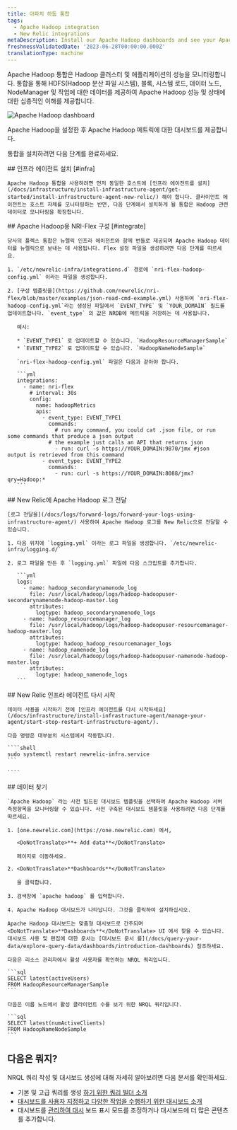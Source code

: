 ```yaml
---
title: 아파치 하둡 통합
tags:
  - Apache Hadoop integration
  - New Relic integrations
metaDescription: Install our Apache Hadoop dashboards and see your Apache Hadoop  data in New Relic.
freshnessValidatedDate: '2023-06-28T00:00:00.000Z'
translationType: machine
---
```



Apache Hadoop 통합은 Hadoop 클러스터 및 애플리케이션의 성능을 모니터링합니다. 통합을 통해 HDFS(Hadoop 분산 파일 시스템), 블록, 시스템 로드, 데이터 노드, NodeManager 및 작업에 대한 데이터를 제공하여 Apache Hadoop 성능 및 상태에 대한 심층적인 이해를 제공합니다.

<img
  title="Apache Hadoop dashboard"
  alt="Apache Hadoop dashboard"
  src={infrastructureApacheHadoopDashboard}
/>

<figcaption>
  Apache Hadoop을 설정한 후 Apache Hadoop 메트릭에 대한 대시보드를 제공합니다.
</figcaption>

통합을 설치하려면 다음 단계를 완료하세요.

<Steps>
  <Step>
    ## 인프라 에이전트 설치 [#infra]

    Apache Hadoop 통합을 사용하려면 먼저 동일한 호스트에 [인프라 에이전트를 설치](/docs/infrastructure/install-infrastructure-agent/get-started/install-infrastructure-agent-new-relic/) 해야 합니다. 클라이언트 에이전트는 호스트 자체를 모니터링하는 반면, 다음 단계에서 설치하게 될 통합은 Hadoop 관련 데이터로 모니터링을 확장합니다.  

  </Step>

  <Step>
    ## Apache Hadoop용 NRI-Flex 구성 [#integrate]

    당사의 플렉스 통합은 뉴렐릭 인프라 에이전트와 함께 번들로 제공되며 Apache Hadoop 데이터를 뉴렐릭으로 보내는 데 사용됩니다. Flex 설정 파일을 생성하려면 다음 단계를 따르세요.

    1. `/etc/newrelic-infra/integrations.d` 경로에 `nri-flex-hadoop-config.yml` 이라는 파일을 생성합니다.

    2. [구성 템플릿을](https://github.com/newrelic/nri-flex/blob/master/examples/json-read-cmd-example.yml) 사용하여 `nri-flex-hadoop-config.yml`라는 생성된 파일에서 `EVENT_TYPE` 및 `YOUR_DOMAIN` 필드를 업데이트합니다. `event_type` 의 값은 NRDB에 메트릭을 저장하는 데 사용됩니다.

       예시:

       * `EVENT_TYPE1` 로 업데이트할 수 있습니다. `HadoopResourceManagerSample`
       * `EVENT_TYPE2` 로 업데이트할 수 있습니다. `HadoopNameNodeSample`

       `nri-flex-hadoop-config.yml` 파일은 다음과 같아야 합니다.

       ```yml
       integrations:
         - name: nri-flex
           # interval: 30s
           config:
             name: hadoopMetrics
             apis:
               - event_type: EVENT_TYPE1
                 commands: 
                   # run any command, you could cat .json file, or run some commands that produce a json output
                 # the example just calls an API that returns json
                   - run: curl -s https://YOUR_DOMAIN:9870/jmx #json output is retrieved from this command
               - event_type: EVENT_TYPE2
                 commands: 
                   - run: curl -s https://YOUR_DOMAIN:8088/jmx?qry=Hadoop:*
       ```
  </Step>

  <Step>
    ## New Relic에 Apache Hadoop 로그 전달

    [로그 전달을](/docs/logs/forward-logs/forward-your-logs-using-infrastructure-agent/) 사용하여 Apache Hadoop 로그를 New Relic으로 전달할 수 있습니다.

    1. 다음 위치에 `logging.yml` 이라는 로그 파일을 생성합니다. `/etc/newrelic-infra/logging.d/`

    2. 로그 파일을 만든 후 `logging.yml` 파일에 다음 스크립트를 추가합니다.

       ```yml
       logs:
         - name: hadoop_secondarynamenode_log
           file: /usr/local/hadoop/logs/hadoop-hadoopuser-secondarynamenode-hadoop-master.log
           attributes:
             logtype: hadoop_secondarynamenode_logs
         - name: hadoop_resourcemanager_log
           file: /usr/local/hadoop/logs/hadoop-hadoopuser-resourcemanager-hadoop-master.log
           attributes:
             logtype: hadoop_hadoop_resourcemanager_logs
         - name: hadoop_namenode_log
           file: /usr/local/hadoop/logs/hadoop-hadoopuser-namenode-hadoop-master.log
           attributes:
             logtype: hadoop_namenode_logs
       ```
  </Step>

  <Step>
    ## New Relic 인프라 에이전트 다시 시작

    데이터 사용을 시작하기 전에 [인프라 에이전트를 다시 시작하세요](/docs/infrastructure/install-infrastructure-agent/manage-your-agent/start-stop-restart-infrastructure-agent/).

    다음 명령은 대부분의 시스템에서 작동합니다.

    ````shell
    sudo systemctl restart newrelic-infra.service
    ```                

    ````
  </Step>

  <Step>
    ## 데이터 찾기

    `Apache Hadoop` 라는 사전 빌드된 대시보드 템플릿을 선택하여 Apache Hadoop 서버 측정항목을 모니터링할 수 있습니다. 사전 구축된 대시보드 템플릿을 사용하려면 다음 단계를 따르세요.

    1. [one.newrelic.com](https://one.newrelic.com) 에서,

       <DoNotTranslate>**+ Add data**</DoNotTranslate>

       페이지로 이동하세요.

    2. <DoNotTranslate>**Dashboards**</DoNotTranslate>

       을 클릭합니다.

    3. 검색창에 `apache hadoop` 를 입력합니다.

    4. Apache Hadoop 대시보드가 나타납니다. 그것을 클릭하여 설치하십시오.

    Apache Hadoop 대시보드는 맞춤형 대시보드로 간주되며 <DoNotTranslate>**Dashboards**</DoNotTranslate> UI 에서 찾을 수 있습니다. 대시보드 사용 및 편집에 대한 문서는 [대시보드 문서 를](/docs/query-your-data/explore-query-data/dashboards/introduction-dashboards) 참조하세요.

    다음은 리소스 관리자에서 활성 사용자를 확인하는 NRQL 쿼리입니다.

    ```sql
    SELECT latest(activeUsers) 
    FROM HadoopResourceManagerSample
    ```

    다음은 이름 노드에서 활성 클라이언트 수를 보기 위한 NRQL 쿼리입니다.

    ```sql
    SELECT latest(numActiveClients) 
    FROM HadoopNameNodeSample
    ```
  </Step>
</Steps>

## 다음은 뭐지?

NRQL 쿼리 작성 및 대시보드 생성에 대해 자세히 알아보려면 다음 문서를 확인하세요.

* 기본 및 고급 쿼리를 생성 [하기 위한 쿼리 빌더 소개](/docs/query-your-data/explore-query-data/query-builder/introduction-query-builder)
* [대시보드를 사용자 지정하고 다양한 작업을 수행하기 위한 대시보드 소개](/docs/query-your-data/explore-query-data/dashboards/introduction-dashboards)
* 대시보드를 [관리하여 대시](/docs/query-your-data/explore-query-data/dashboards/manage-your-dashboard) 보드 표시 모드를 조정하거나 대시보드에 더 많은 콘텐츠를 추가합니다.